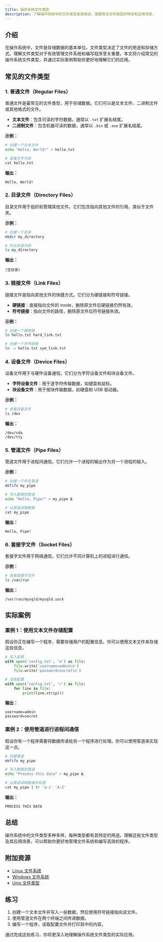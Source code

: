 ```yaml
---
title: 操作系统文件类型
description: 了解操作系统中的文件类型及其用途，掌握常见文件类型的特性和应用场景。
---
```


## 介绍

在操作系统中，文件是存储数据的基本单位。文件类型决定了文件的用途和存储方式。理解文件类型对于有效管理文件系统和编写程序至关重要。本文将介绍常见的操作系统文件类型，并通过实际案例帮助你更好地理解它们的应用。

## 常见的文件类型

### 1. 普通文件（Regular Files）

普通文件是最常见的文件类型，用于存储数据。它们可以是文本文件、二进制文件或其他格式的文件。

- **文本文件**：包含可读的字符数据，通常以 `.txt` 扩展名结尾。
- **二进制文件**：包含机器可读的数据，通常以 `.bin` 或 `.exe` 扩展名结尾。

**示例：**

```bash
# 创建一个文本文件
echo "Hello, World!" > hello.txt

# 查看文件内容
cat hello.txt
```

**输出：**

```
Hello, World!
```

### 2. 目录文件（Directory Files）

目录文件用于组织和管理其他文件。它们包含指向其他文件的引用，类似于文件夹。

**示例：**

```bash
# 创建一个目录
mkdir my_directory

# 列出目录内容
ls my_directory
```

**输出：**

```
(空目录)
```

### 3. 链接文件（Link Files）

链接文件是指向其他文件的快捷方式。它们分为硬链接和符号链接。

- **硬链接**：直接指向文件的 inode，删除原文件后硬链接仍然有效。
- **符号链接**：指向文件的路径，删除原文件后符号链接失效。

**示例：**

```bash
# 创建一个硬链接
ln hello.txt hard_link.txt

# 创建一个符号链接
ln -s hello.txt sym_link.txt
```

### 4. 设备文件（Device Files）

设备文件用于与硬件设备通信。它们分为字符设备文件和块设备文件。

- **字符设备文件**：用于逐字符传输数据，如键盘和鼠标。
- **块设备文件**：用于按块传输数据，如硬盘和 USB 驱动器。

**示例：**

```bash
# 查看设备文件
ls /dev
```

**输出：**

```
/dev/sda
/dev/tty
```

### 5. 管道文件（Pipe Files）

管道文件用于进程间通信。它们允许一个进程的输出作为另一个进程的输入。

**示例：**

```bash
# 创建一个命名管道
mkfifo my_pipe

# 写入数据到管道
echo "Hello, Pipe!" > my_pipe &

# 从管道读取数据
cat my_pipe
```

**输出：**

```
Hello, Pipe!
```

### 6. 套接字文件（Socket Files）

套接字文件用于网络通信。它们允许不同计算机上的进程进行通信。

**示例：**

```bash
# 查看套接字文件
ls /var/run
```

**输出：**

```
/var/run/mysqld/mysqld.sock
```

## 实际案例

### 案例 1：使用文本文件存储配置

假设你正在编写一个程序，需要存储用户的配置信息。你可以使用文本文件来存储这些信息。

```python
# 写入配置
with open('config.txt', 'w') as file:
    file.write('username=admin\n')
    file.write('password=secret\n')

# 读取配置
with open('config.txt', 'r') as file:
    for line in file:
        print(line.strip())
```

**输出：**

```
username=admin
password=secret
```

### 案例 2：使用管道进行进程间通信

假设你有一个程序需要将数据传递给另一个程序进行处理。你可以使用管道来实现这一点。

```bash
# 创建管道
mkfifo my_pipe

# 写入数据到管道
echo "Process this data" > my_pipe &

# 从管道读取数据并处理
cat my_pipe | tr 'a-z' 'A-Z'
```

**输出：**

```
PROCESS THIS DATA
```

## 总结

操作系统中的文件类型多种多样，每种类型都有其特定的用途。理解这些文件类型及其应用场景，可以帮助你更好地管理文件系统和编写高效的程序。

## 附加资源

- [Linux 文件系统](https://en.wikipedia.org/wiki/Linux_file_system)
- [Windows 文件系统](https://en.wikipedia.org/wiki/NTFS)
- [Unix 文件类型](https://en.wikipedia.org/wiki/Unix_file_types)

## 练习

1. 创建一个文本文件并写入一些数据，然后使用符号链接指向该文件。
2. 使用管道文件在两个终端之间传递数据。
3. 编写一个程序，读取配置文件并打印其中的内容。

通过完成这些练习，你将更深入地理解操作系统文件类型的实际应用。